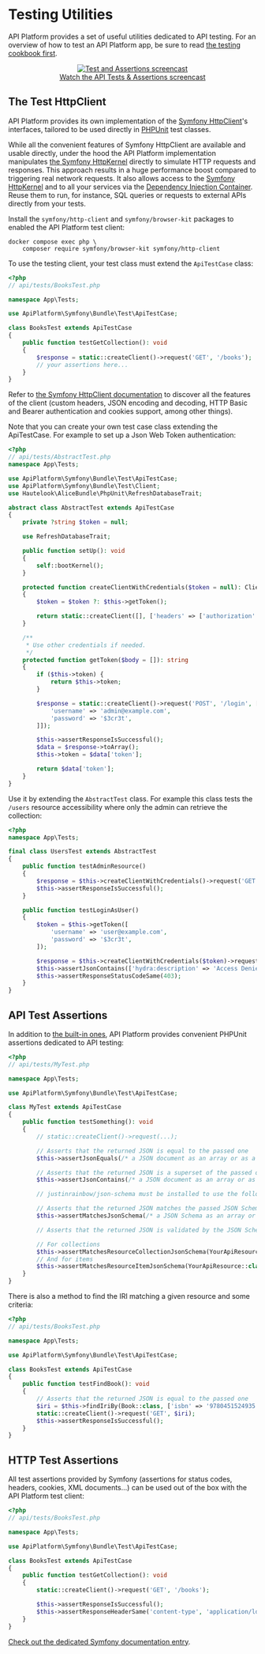 # Testing Utilities

API Platform provides a set of useful utilities dedicated to API testing.
For an overview of how to test an API Platform app, be sure to read [the testing cookbook first](../distribution/testing.md).

<p align="center" class="symfonycasts"><a href="https://symfonycasts.com/screencast/api-platform-security/api-tests?cid=apip"><img src="../distribution/images/symfonycasts-player.png" alt="Test and Assertions screencast"/><br />Watch the API Tests & Assertions screencast</a></p>

## The Test HttpClient

API Platform provides its own implementation of the [Symfony HttpClient](https://symfony.com/doc/current/components/http_client.html)'s interfaces, tailored to be used directly in [PHPUnit](https://phpunit.de/) test classes.

While all the convenient features of Symfony HttpClient are available and usable directly, under the hood the API Platform implementation manipulates [the Symfony HttpKernel](https://symfony.com/doc/current/components/http_kernel.html) directly to simulate HTTP requests and responses.
This approach results in a huge performance boost compared to triggering real network requests.
It also allows access to the [Symfony HttpKernel](https://symfony.com/doc/current/components/http_kernel.html) and to all your services via the [Dependency Injection Container](https://symfony.com/doc/current/testing.html#accessing-the-container).
Reuse them to run, for instance, SQL queries or requests to external APIs directly from your tests.

Install the `symfony/http-client` and `symfony/browser-kit` packages to enabled the API Platform test client:

```console
docker compose exec php \
    composer require symfony/browser-kit symfony/http-client
```

To use the testing client, your test class must extend the `ApiTestCase` class:

```php
<?php
// api/tests/BooksTest.php

namespace App\Tests;

use ApiPlatform\Symfony\Bundle\Test\ApiTestCase;

class BooksTest extends ApiTestCase
{
    public function testGetCollection(): void
    {
        $response = static::createClient()->request('GET', '/books');
        // your assertions here...
    }
}
```

Refer to [the Symfony HttpClient documentation](https://symfony.com/doc/current/components/http_client.html) to discover all the features of the client (custom headers, JSON encoding and decoding, HTTP Basic and Bearer authentication and cookies support, among other things).

Note that you can create your own test case class extending the ApiTestCase. For example to set up a Json Web Token authentication:

```php
<?php
// api/tests/AbstractTest.php
namespace App\Tests;

use ApiPlatform\Symfony\Bundle\Test\ApiTestCase;
use ApiPlatform\Symfony\Bundle\Test\Client;
use Hautelook\AliceBundle\PhpUnit\RefreshDatabaseTrait;

abstract class AbstractTest extends ApiTestCase
{
    private ?string $token = null;

    use RefreshDatabaseTrait;

    public function setUp(): void
    {
        self::bootKernel();
    }

    protected function createClientWithCredentials($token = null): Client
    {
        $token = $token ?: $this->getToken();

        return static::createClient([], ['headers' => ['authorization' => 'Bearer '.$token]]);
    }

    /**
     * Use other credentials if needed.
     */
    protected function getToken($body = []): string
    {
        if ($this->token) {
            return $this->token;
        }

        $response = static::createClient()->request('POST', '/login', ['json' => $body ?: [
            'username' => 'admin@example.com',
            'password' => '$3cr3t',
        ]]);

        $this->assertResponseIsSuccessful();
        $data = $response->toArray();
        $this->token = $data['token'];

        return $data['token'];
    }
}
```

Use it by extending the `AbstractTest` class. For example this class tests the `/users` resource accessibility where only the admin can retrieve the collection:

```php
<?php
namespace App\Tests;

final class UsersTest extends AbstractTest
{
    public function testAdminResource()
    {
        $response = $this->createClientWithCredentials()->request('GET', '/users');
        $this->assertResponseIsSuccessful();
    }

    public function testLoginAsUser()
    {
        $token = $this->getToken([
            'username' => 'user@example.com',
            'password' => '$3cr3t',
        ]);

        $response = $this->createClientWithCredentials($token)->request('GET', '/users');
        $this->assertJsonContains(['hydra:description' => 'Access Denied.']);
        $this->assertResponseStatusCodeSame(403);
    }
}
```

## API Test Assertions

In addition to [the built-in ones](https://phpunit.readthedocs.io/en/latest/assertions.html), API Platform provides convenient PHPUnit assertions dedicated to API testing:

```php
<?php
// api/tests/MyTest.php

namespace App\Tests;

use ApiPlatform\Symfony\Bundle\Test\ApiTestCase;

class MyTest extends ApiTestCase
{
    public function testSomething(): void
    {
        // static::createClient()->request(...);

        // Asserts that the returned JSON is equal to the passed one
        $this->assertJsonEquals(/* a JSON document as an array or as a string */);

        // Asserts that the returned JSON is a superset of the passed one
        $this->assertJsonContains(/* a JSON document as an array or as a string */);

        // justinrainbow/json-schema must be installed to use the following assertions

        // Asserts that the returned JSON matches the passed JSON Schema
        $this->assertMatchesJsonSchema(/* a JSON Schema as an array or as a string */);

        // Asserts that the returned JSON is validated by the JSON Schema generated for this resource by API Platform

        // For collections
        $this->assertMatchesResourceCollectionJsonSchema(YourApiResource::class);
        // And for items
        $this->assertMatchesResourceItemJsonSchema(YourApiResource::class);
    }
}
```

There is also a method to find the IRI matching a given resource and some criteria:

```php
<?php
// api/tests/BooksTest.php

namespace App\Tests;

use ApiPlatform\Symfony\Bundle\Test\ApiTestCase;

class BooksTest extends ApiTestCase
{
    public function testFindBook(): void
    {
        // Asserts that the returned JSON is equal to the passed one
        $iri = $this->findIriBy(Book::class, ['isbn' => '9780451524935']);
        static::createClient()->request('GET', $iri);
        $this->assertResponseIsSuccessful();
    }
}
```

## HTTP Test Assertions

All test assertions provided by Symfony (assertions for status codes, headers, cookies, XML documents...) can be used out of the box with the API Platform test client:

```php
<?php
// api/tests/BooksTest.php

namespace App\Tests;

use ApiPlatform\Symfony\Bundle\Test\ApiTestCase;

class BooksTest extends ApiTestCase
{
    public function testGetCollection(): void
    {
        static::createClient()->request('GET', '/books');

        $this->assertResponseIsSuccessful();
        $this->assertResponseHeaderSame('content-type', 'application/ld+json; charset=utf-8');
    }
}
```

[Check out the dedicated Symfony documentation entry](https://symfony.com/doc/current/testing/functional_tests_assertions.html).
